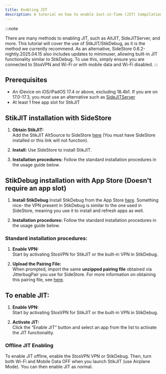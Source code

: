 ```yaml
---
title: Enabling JIT
description: A tutorial on how to enable Just-in-Time (JIT) Compilation for apps that require it.
---
```


:::note

There are many methods to enabling JIT, such as AltJIT, SideJITServer, and more. This tutorial will cover the use of StikJIT/StikDebug, as it is the method we currently recommend. As an alternative, SideStore 0.6.2-nightly.2025.04.15 also includes updates to minimuxer, allowing built-in JIT functionality similar to StikDebug. To use this, simply ensure you are connected to StosVPN and Wi-Fi or with mobile data and Wi-Fi disabled.
:::

## Prerequisites
* An iDevice on iOS/iPadOS 17.4 or above, excluding 18.4b1. If you are on 17.0-17.3, you must use an alternative such as [SideJITServer](https://github.com/nythepegasus/SideJITServer)
* At least 1 free app slot for StikJIT

## StikJIT installation with SideStore
   
1. **Obtain StikJIT:**  
   Add the StikJIT AltSource to SideStore [here](sidestore://source?url=https://raw.githubusercontent.com/StephenDev0/StikJIT/refs/heads/main/repo.json) (You must have SideStore installed or this link will not function).

2. **Install:**
   Use SideStore to install StikJIT.

3. **Installation procedures:**
   Follow the standard installation procedures in the usage guide below.

## StikDebug installation with App Store (Doesn't require an app slot)

1. **Install StikDebug**
   Install StikDebug from the App Store [here](https://apps.apple.com/us/app/stikdebug/id6744045754). Something nice- the VPN present in StikDebug is similar to the one used in SideStore, meaning you use it to install and refresh apps as well.

2. **Installation procedures:**
   Follow the standard installation procedures in the usage guide below.

### Standard installation procedures:

1. **Enable VPN:**  
   Start by activating StosVPN for StikJIT or the built-in VPN in StikDebug.

2. **Upload the Pairing File:**  
   When prompted, import the same **unzipped pairing file** obtained via JitterbugPair you use for SideStore. For more information on obtaining this pairing file, see [here](/docs/installation/pairing-file).

## To enable JIT:

1. **Enable VPN:**  
   Start by activating StosVPN for StikJIT or the built-in VPN in StikDebug.
   
2. **Activate JIT:**  
   Click the “Enable JIT” button and select an app from the list to activate the JIT functionality.

### Offline JIT Enabling
To enable JIT offline, enable the StosVPN VPN or StikDebug. Then, turn both Wi-Fi and Mobile Data OFF when you launch StikJIT (use Airplane Mode). You can then enable JIT as normal.

